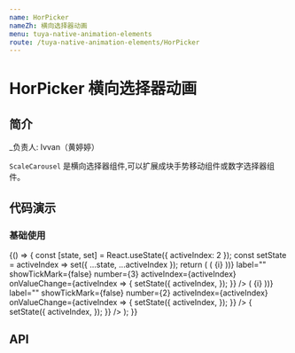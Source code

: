 ```yaml
---
name: HorPicker
nameZh: 横向选择器动画
menu: tuya-native-animation-elements
route: /tuya-native-animation-elements/HorPicker
---
```



# HorPicker 横向选择器动画

## 简介

\_负责人: Ivvan（黄婷婷）

`ScaleCarousel` 是横向选择器组件,可以扩展成块手势移动组件或数字选择器组件。

## 代码演示

### 基础使用

<Playground>
  {() => {
    const [state, set] = React.useState({ activeIndex: 2 });
    const setState = activeIndex => set({ ...state, ...activeIndex });
    return (
      <View>
        <HorPicker
          style={{ marginTop: 50 }}
          renderContent={_.times(20, i => (
            <View style={{ width: 100, height: 100, backgroundColor: 'red' }}>
              <TYText>{i}</TYText>
            </View>
          ))}
          label=""
          showTickMark={false}
          number={3}
          activeIndex={activeIndex}
          onValueChange={activeIndex => {
            setState({
              activeIndex,
            });
          }}
        />
        <HorPicker
          style={{ marginTop: 50 }}
          renderContent={_.times(20, i => (
            <View style={{ width: 170, height: 100, backgroundColor: 'red' }}>
              <TYText>{i}</TYText>
            </View>
          ))}
          label=""
          showTickMark={false}
          number={2}
          activeIndex={activeIndex}
          onValueChange={activeIndex => {
            setState({
              activeIndex,
            });
          }}
        />
        <HorPicker
          pickItemStyle={{ height: 100 }}
          style={{ marginTop: 50 }}
          showTickMark={true}
          activeIndex={activeIndex}
          onValueChange={activeIndex => {
            setState({
              activeIndex,
            });
          }}
        />
      </View>
    );
  }}
</Playground>

## API

<Props path="tuya-native-animation-elements/src/components/horPicker/index.js" of={HorPicker} />

